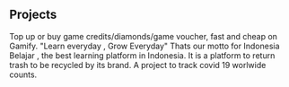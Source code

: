 ## Projects

<ProjectCard title="Gamify" link="https://gamify-frontend.vercel.app/" bg="linear-gradient(to right, #D4145A 0%, #00CC 100%)">
 Top up or buy game credits/diamonds/game voucher, fast and cheap on Gamify.
</ProjectCard>
<ProjectCard title="Indonesia Belajar" link="https://indonesia-belajar-frontpage.vercel.app/" bg="linear-gradient(to right, #D4145A 0%, #00CC 100%)">
 "Learn everyday , Grow Everyday" Thats our motto for Indonesia Belajar , the best learning platform in Indonesia.
</ProjectCard>
<ProjectCard title="Recycly" link="https://github.com/fuadariqoh/RECYCLY_FrontEnd" bg="linear-gradient(to right, #D4145A 0%, #00CC 100%)">
 It is a platform to return trash to be recycled by its brand.
</ProjectCard>
<ProjectCard title="Covid19 Tracker" link="https://fuadariqoh.netlify.app" bg="linear-gradient(to right, #D4145A 0%, #bef57c 100%)">
A project to track covid 19 worlwide counts.
</ProjectCard>
